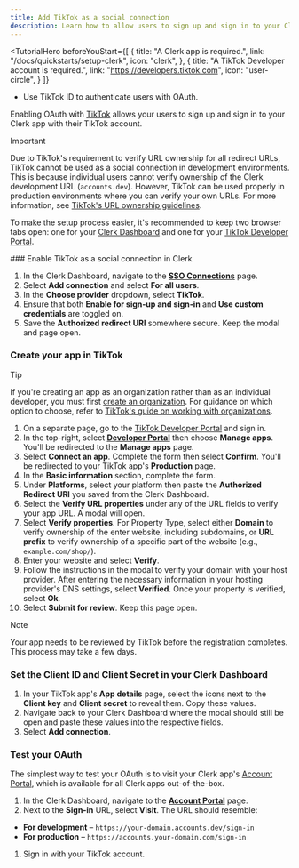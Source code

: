 ```yaml
---
title: Add TikTok as a social connection
description: Learn how to allow users to sign up and sign in to your Clerk app with their TikTok account using OAuth.
---
```


<TutorialHero
  beforeYouStart={[
    {
      title: "A Clerk app is required.",
      link: "/docs/quickstarts/setup-clerk",
      icon: "clerk",
    },
    {
      title: "A TikTok Developer account is required.",
      link: "https://developers.tiktok.com",
      icon: "user-circle",
    }
  ]}
>
  - Use TikTok ID to authenticate users with OAuth.
</TutorialHero>

Enabling OAuth with [TikTok](https://developers.tiktok.com/doc/login-kit-manage-user-access-tokens) allows your users to sign up and sign in to your Clerk app with their TikTok account.

> [!IMPORTANT]
> Due to TikTok's requirement to verify URL ownership for all redirect URLs, TikTok cannot be used as a social connection in development environments. This is because individual users cannot verify ownership of the Clerk development URL (`accounts.dev`). However, TikTok can be used properly in production environments where you can verify your own URLs. For more information, see [TikTok's URL ownership guidelines](https://developers.tiktok.com/doc/getting-started-create-an-app#verify_url_ownership).

To make the setup process easier, it's recommended to keep two browser tabs open: one for your [Clerk Dashboard](https://dashboard.clerk.com/last-active?path=user-authentication/sso-connections) and one for your [TikTok Developer Portal](https://developers.tiktok.com/).

<Steps>
  ### Enable TikTok as a social connection in Clerk

  1. In the Clerk Dashboard, navigate to the [**SSO Connections**](https://dashboard.clerk.com/last-active?path=user-authentication/sso-connections) page.
  1. Select **Add connection** and select **For all users**.
  1. In the **Choose provider** dropdown, select **TikTok**.
  1. Ensure that both **Enable for sign-up and sign-in** and **Use custom credentials** are toggled on.
  1. Save the **Authorized redirect URI** somewhere secure. Keep the modal and page open.

  ### Create your app in TikTok

  > [!TIP]
  > If you're creating an app as an organization rather than as an individual developer, you must first [create an organization](https://developers.tiktok.com/organizations). For guidance on which option to choose, refer to [TikTok's guide on working with organizations](https://developers.tiktok.com/doc/working-with-organizations/).

  1. On a separate page, go to the [TikTok Developer Portal](https://developers.tiktok.com/) and sign in.
  1. In the top-right, select [**Developer Portal**](https://developers.tiktok.com/apps) then choose **Manage apps**. You'll be redirected to the **Manage apps** page.
  1. Select **Connect an app**. Complete the form then select **Confirm**. You'll be redirected to your TikTok app's **Production** page.
  1. In the **Basic information** section, complete the form.
  1. Under **Platforms**, select your platform then paste the **Authorized Redirect URI** you saved from the Clerk Dashboard.
  1. Select the **Verify URL properties** under any of the URL fields to verify your app URL. A modal will open.
  1. Select **Verify properties**. For Property Type, select either **Domain** to verify ownership of the enter website, including subdomains, or **URL prefix** to verify ownership of a specific part of the website (e.g., `example.com/shop/`).
  1. Enter your website and select **Verify**.
  1. Follow the instructions in the modal to verify your domain with your host provider. After entering the necessary information in your hosting provider's DNS settings, select **Verified**. Once your property is verified, select **Ok**.
  1. Select **Submit for review**. Keep this page open.

  > [!NOTE]
  > Your app needs to be reviewed by TikTok before the registration completes. This process may take a few days.

  ### Set the Client ID and Client Secret in your Clerk Dashboard

  1. In your TikTok app's **App details** page, select the icons next to the **Client key** and **Client secret** to reveal them. Copy these values.
  1. Navigate back to your Clerk Dashboard where the modal should still be open and paste these values into the respective fields.
  1. Select **Add connection**.

  ### Test your OAuth

  The simplest way to test your OAuth is to visit your Clerk app's [Account Portal](/docs/customization/account-portal/overview), which is available for all Clerk apps out-of-the-box.

  1. In the Clerk Dashboard, navigate to the [**Account Portal**](https://dashboard.clerk.com/last-active?path=account-portal) page.
  1. Next to the **Sign-in** URL, select **Visit**. The URL should resemble:

  - **For development** – `https://your-domain.accounts.dev/sign-in`
  - **For production** – `https://accounts.your-domain.com/sign-in`

  1. Sign in with your TikTok account.
</Steps>
